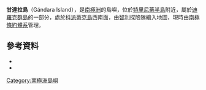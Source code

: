 {{coord|63|19|S|57|56|W|source:GNIS|display=title}}

'''甘達拉島'''（Gándara Island），是[[南極洲|南極洲]]的島嶼，位於[[特里尼蒂半島|特里尼蒂半島]]附近，屬於[[迪羅克群島|迪羅克群島]]的一部分，處於[[科派蒂克島|科派蒂克島]]西南面，由[[智利|智利]]探險隊繪入地圖，現時由[[南極條約體系|南極條約體系]]管理。

==參考資料==
*{{cite gnis | type = antarid | id = 5456| name = Gándara Island | accessdate = 2012-04-16}}
*{{usgs-gazetteer|id=5456|name=Gándara Island}}

{{Antarctica-geo-stub}}
[[Category:南極洲島嶼|Category:南極洲島嶼]]